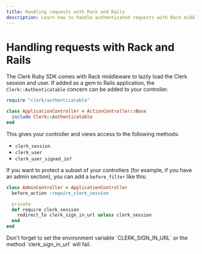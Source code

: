 ```yaml
---
title: Handling requests with Rack and Rails
description: Learn how to handle authenticated requests with Rack middleware using Clerk.
---
```


# Handling requests with Rack and Rails

The Clerk Ruby SDK comes with Rack middleware to lazily load the Clerk session and user. If added as a gem to Rails application, the `Clerk::Authenticatable` concern can be added to your controller.

```ruby {{ prettier: false }}
require "clerk/authenticatable"

class ApplicationController < ActionController::Base
  include Clerk::Authenticatable
end
```

This gives your controller and views access to the following methods:

- `clerk_session`
- `clerk_user`
- `clerk_user_signed_in?`

If you want to protect a subset of your controllers (for example, if you have an admin section), you can add a `before_filter` like this:

```ruby {{ prettier: false }}
class AdminController < ApplicationController
  before_action :require_clerk_session

  private
  def require_clerk_session
    redirect_to clerk_sign_in_url unless clerk_session
  end
end
```

<Callout type="warning">
  Don't forget to set the environment variable `CLERK_SIGN_IN_URL` or the method `clerk_sign_in_url` will fail.
</Callout>
